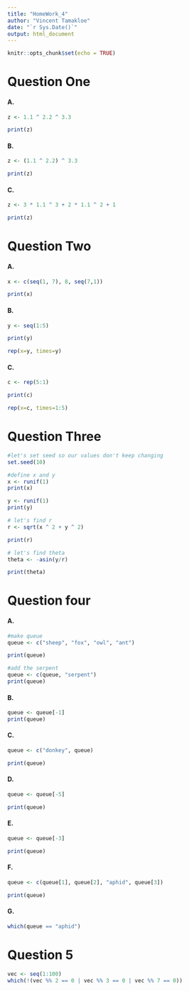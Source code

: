 ---
title: "HomeWork_4"
author: "Vincent Tamakloe"
date: "`r Sys.Date()`"
output: html_document
---

```{r setup, include=FALSE}
knitr::opts_chunk$set(echo = TRUE)
```

# Question One

#### A.
```{r}
z <- 1.1 ^ 2.2 ^ 3.3

print(z)
```


#### B.
```{r}
z <- (1.1 ^ 2.2) ^ 3.3

print(z)
```

#### C.
```{r}
z <- 3 * 1.1 ^ 3 + 2 * 1.1 ^ 2 + 1

print(z)
```

# Question Two
#### A.
```{r}
x <- c(seq(1, 7), 8, seq(7,1))

print(x)
```

#### B.
```{r}
y <- seq(1:5)

print(y)

rep(x=y, times=y)
```

#### C.
```{r}
c <- rep(5:1)

print(c)

rep(x=c, times=1:5)
```


# Question Three
```{r}
#let's set seed so our values don't keep changing
set.seed(10)

#define x and y
x <- runif(1)
print(x)

y <- runif(1)
print(y)

# let's find r
r <- sqrt(x ^ 2 + y ^ 2)

print(r)

# let's find theta
theta <- -asin(y/r)

print(theta)
```

# Question four
#### A.
```{r}
#make queue
queue <- c("sheep", "fox", "owl", "ant")

print(queue)

#add the serpent
queue <- c(queue, "serpent")
print(queue)
```


#### B.
```{r}
queue <- queue[-1]
print(queue)
```

####  C.
```{r}
queue <- c("donkey", queue)

print(queue)
```

#### D.
```{r}
queue <- queue[-5]

print(queue)
```

#### E.
```{r}
queue <- queue[-3]

print(queue)
```

#### F.
```{r}
queue <- c(queue[1], queue[2], "aphid", queue[3])

print(queue)
```

#### G.
```{r}
which(queue == "aphid")
```

# Question 5
```{r}
vec <- seq(1:100)
which(!(vec %% 2 == 0 | vec %% 3 == 0 | vec %% 7 == 0))
```

